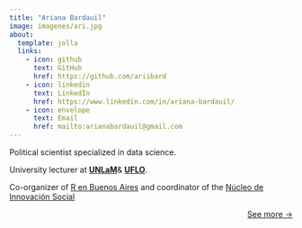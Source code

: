 ```yaml
---
title: "Ariana Bardauil"
image: imagenes/ari.jpg
about:
  template: jolla
  links:
    - icon: github
      text: GitHub
      href: https://github.com/ariibard
    - icon: linkedin
      text: LinkedIn
      href: https://www.linkedin.com/in/ariana-bardauil/
    - icon: envelope
      text: Email
      href: mailto:arianabardauil@gmail.com
---
```


Political scientist specialized in data science.

University lecturer at [**UNLaM**](https://www.unlam.edu.ar/)& [**UFLO**](https://www.uflouniversidad.edu.ar/).\

Co-organizer of [R en Buenos Aires](https://renbaires.github.io/) and coordinator of the [Núcleo de Innovación Social](https://nucleodeinnovacionsocial.com.ar/)

::: {style="text-align: right"}
[See more →](../about/index.html)
:::
